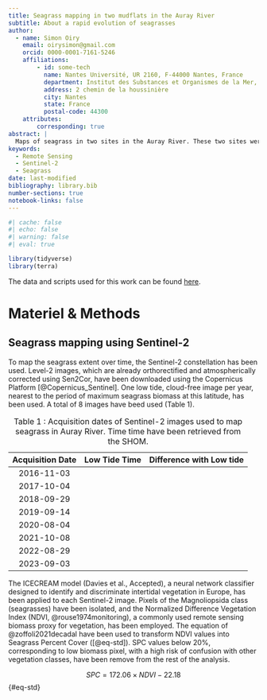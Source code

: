 ```yaml
---
title: Seagrass mapping in two mudflats in the Auray River
subtitle: About a rapid evolution of seagrasses
author:
  - name: Simon Oiry
    email: oirysimon@gmail.com
    orcid: 0000-0001-7161-5246
    affiliations: 
        - id: some-tech
          name: Nantes Université, UR 2160, F-44000 Nantes, France
          department: Institut des Substances et Organismes de la Mer, ISOMer
          address: 2 chemin de la houssinière
          city: Nantes
          state: France
          postal-code: 44300
    attributes:
        corresponding: true
abstract: |
  Maps of seagrass in two sites in the Auray River. These two sites were studied by Maxime Daviray during his PhD. Seagrass appeared very quickly during his PhD. This work aims to describe this rapid evolution of seagrasses.
keywords: 
  - Remote Sensing
  - Sentinel-2
  - Seagrass
date: last-modified
bibliography: library.bib
number-sections: true
notebook-links: false
---
```


```r
#| cache: false
#| echo: false
#| warning: false
#| eval: true

library(tidyverse)
library(terra)

```

The data and scripts used for this work can be found [here](https://github.com/SigOiry/Seagrass_maps_Maxime).

# Materiel & Methods

## Seagrass mapping using Sentinel-2

To map the seagrass extent over time, the Sentinel-2 constellation has been used. Level-2 images, which are already orthorectified and atmospherically corrected using Sen2Cor, have been downloaded using the Copernicus Platform [@Copernicus_Sentinel]. One low tide, cloud-free image per year, nearest to the period of maximum seagrass biomass at this latitude, has been used. A total of 8 images have beed used (Table 1).

| Acquisition Date | Low Tide Time | Difference with Low tide |
|:----------------:|:-------------:|:------------------------:|
|    2016-11-03    |               |                          |
|    2017-10-04    |               |                          |
|    2018-09-29    |               |                          |
|    2019-09-14    |               |                          |
|    2020-08-04    |               |                          |
|    2021-10-08    |               |                          |
|    2022-08-29    |               |                          |
|    2023-09-03    |               |                          |

: Table 1 : Acquisition dates of Sentinel-2 images used to map seagrass in Auray River. Time time have been retrieved from the SHOM.

The ICECREAM model (Davies et al., Accepted), a neural network classifier designed to identify and discriminate intertidal vegetation in Europe, has been applied to each Sentinel-2 image. Pixels of the Magnoliopsida class (seagrasses) have been isolated, and the Normalized Difference Vegetation Index (NDVI, @rouse1974monitoring), a commonly used remote sensing biomass proxy for vegetation, has been employed. The equation of @zoffoli2021decadal have been used to transform NDVI values into Seagrass Percent Cover ([@eq-std]). SPC values below 20%, corresponding to low biomass pixel, with a high risk of confusion with other vegetation classes, have been remove from the rest of the analysis.

$$
SPC = 172.06 \times NDVI - 22.18
$$ {#eq-std}
